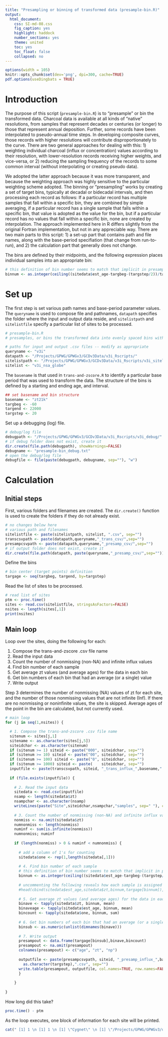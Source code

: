 ```yaml
---
title: "Presampling or binning of transformed data (presample-bin.R)"
output:
  html_document:
    css: SI-md-08.css
    fig_caption: yes
    highlight: haddock
    number_sections: yes
    theme: united
    toc: yes
    toc_float: false
    collapsed: no
---
```


```r
options(width = 105)
knitr::opts_chunk$set(dev='png', dpi=300, cache=TRUE)
pdf.options(useDingbats = TRUE)
```

# Introduction #

The purpose of this script (`presample-bin.R`) is to "presample" or bin the transformed data.  Charcoal data is available at all kinds of "native" resolutions, from samples that represent decades or centuries (or longer) to those that represent annual deposition.  Further, some records have been interpolated to pseudo-annual time steps.  In developing composite curves, those records with higher resolutions will contribute disproportionately to the curve.  There are two general approaches for dealing with this:  1) weighting individual charcoal (influx or concentration) values according to their resolution, with lower-resolution records receiving higher weights, and vice-versa, or 2) reducing the sampling frequency of the records to some common interval (without interpolating or creating pseudo data).

We adopted the latter approach because it was more transparent, and because the weighting approach was highly sensitive to the particular weighting scheme adopted.  The binning or "presampling" works by creating a set of target bins, typically at decadal or bidecadal intervals, and then processing each record as follows:  If a particular record has multiple samples that fall within a specific bin, they are combined by simple averaging, if a particular record has a single sample that falls within a specific bin, that value is adopted as the value for the bin, but if a particular record has no values that fall within a specific bin, none are created by interpolation. The approach implemented here in R differs slightly from the original Fortran implementation, but not in any appreciable way.  There are two main parts to this script:  1) a set-up part that contains path and file names, along with the base-period specifiation (that change from run-to-run), and 2) the calculation part that generally does not change.

The bins are defined by their midpoints, and the following expression places individual samples into an appropriate bin:

```r
# this definition of bin number seems to match that implicit in presample.f90
binnum <- as.integer(ceiling((sitedata$est_age-targbeg-(targstep/2))/targstep))+1
```

# Set up

The first step is set various path names and base-period parameter values.  The `queryname` is used to compose file and pathnames, `datapath` specifies the folder where the input and output data reside, and `sitelistpath` and `sitelistfile` specify a particular list of sites to be processed.

```r
# presample-bin.R
# presamples, or bins the transformed data into evenly spaced bins with no interpolation  

# paths for input and output .csv files -- modify as appropriate
queryname <- "v3i"
datapath <- "/Projects/GPWG/GPWGv3/GCDv3Data/v3i_Rscripts/"
sitelistpath <- "/Projects/GPWG/GPWGv3/GCDv3Data/v3i_Rscripts/v3i_sitelists/"
sitelist <- "v3i_nsa_globe"
```

The `basename` is that used in `trans-and-zscore.R` to identify a particular base period that was used to transform the data.  The structure of the bins is defined by a starting and ending age, and interval.

```r
## set basename and bin structure
basename <- "zt21k"
targbeg <- -60
targend <- 22000
targstep <- 20
```

Set up a debugging (log) file.

```r
# debug/log file
debugpath <- "/Projects/GPWG/GPWGv3/GCDv3Data/v3i_Rscripts/v3i_debug/"
# if debug folder does not exist, create it
dir.create(file.path(debugpath), showWarnings=FALSE)
debugname <- "presample-bin_debug.txt"
# open the debug/log file
debugfile <- file(paste(debugpath, debugname, sep=""), "w")
```

# Calculation #

## Initial steps ##

First, various folders and filenames are created.  The `dir.create()` function is used to create the folders if they do not already exist.

```r
# no changes below here
# various path and filenames
sitelistfile <- paste(sitelistpath, sitelist, ".csv", sep="")
transcsvpath <- paste(datapath,queryname,"_trans_csv/",sep="")
presampcsvpath <- paste(datapath,queryname,"_presamp_csv/",sep="")
# if output folder does not exist, create it
dir.create(file.path(datapath, paste(queryname,"_presamp_csv/",sep="")), showWarnings=FALSE)
```

Define the bins

```r
# bin center (target points) definition
targage <- seq(targbeg, targend, by=targstep)
```

Read the list of sites to be processed.

```r
# read list of sites
ptm <- proc.time()
sites <- read.csv(sitelistfile, stringsAsFactors=FALSE)
nsites <- length(sites[,1])
print(nsites)
```

## Main loop ##

Loop over the sites, doing the following for each:

1. Compose the trans-and-zscore .csv file name
2. Read the input data
3. Count the number of nonmissing (non-NA) and infinite influx values
4. Find bin number of each sample
5. Get average zt values (and average ages) for the data in each bin
6. Get bin numbers of each bin that had an average (or a single) value
7. Write output

Step 3 determines the number of nonmissing (NA) values of zt for each site, and the number of those nonmissing values that are not infinite (Inf).  If there are no nonmissing or noninfinite values, the site is skipped.  Average ages of the point in the bin are calculated, but not currently used.

```r
# main loop
for (j in seq(1,nsites)) {

  # 1. Compose the trans-and-zscore .csv file name
  sitenum <- sites[j,1]
  sitename <- as.character(sites[j,5])
  siteidchar <- as.character(sitenum)
  if (sitenum >= 1) siteid <- paste("000", siteidchar, sep="")
  if (sitenum >= 10) siteid <- paste("00", siteidchar, sep="")
  if (sitenum >= 100) siteid <- paste("0", siteidchar, sep="")
  if (sitenum >= 1000) siteid <- paste(    siteidchar, sep="")
  inputfile <- paste(transcsvpath, siteid, "_trans_influx_",basename,".csv", sep="")
  
  if (file.exists(inputfile)) {
    
    # 2. Read the input data
    sitedata <- read.csv(inputfile)
    nsamp <- length(sitedata$zt)
    nsampchar <- as.character(nsamp)
    writeLines(paste("Site",siteidchar,nsampchar,"samples", sep=" "), con = debugfile, sep = "\n")
    
    # 3. Count the number of nonmissing (non-NA) and infinite influx values
    nonmiss <- na.omit(sitedata$zt)
    numnonmiss <- length(nonmiss)
    numinf <- sum(is.infinite(nonmiss))
    numnonmiss; numinf
    
    if (length(nonmiss) > 0 & numinf < numnonmiss) {
    
      # add a column of 1's for counting
      sitedata$one <- rep(1,length(sitedata[,1]))
      
      # 4. Find bin number of each sample
      # this definition of bin number seems to match that implicit in presample.f90
      binnum <- as.integer(ceiling((sitedata$est_age-targbeg-(targstep/2))/targstep))+1
      
      # uncommenting the following reveals how each sample is assigned to a bin
      #head(cbind(sitedata$est_age,sitedata$zt,binnum,targage[binnum]), nsamp)
      
      # 5. Get average zt values (and average ages) for the data in each bin
      binave <- tapply(sitedata$zt, binnum, mean)
      binaveage <- tapply(sitedata$est_age, binnum, mean)
      bincount <- tapply(sitedata$one, binnum, sum)
      
      # 6. Get bin numbers of each bin that had an average (or a single) value
      binsub <- as.numeric(unlist(dimnames(binave)))  
      
      # 7. Write output
      presampout <- data.frame(targage[binsub],binave,bincount)
      presampout <- na.omit(presampout)
      colnames(presampout) <- c("age", "zt", "np")
   
      outputfile <- paste(presampcsvpath, siteid, "_presamp_influx_",basename,"_bw",
        as.character(targstep),".csv", sep="")
      write.table(presampout, outputfile, col.names=TRUE, row.names=FALSE, sep=",")
      }
    
    }
  
}
```

How long did this take?

```r
proc.time() - ptm
```

As the loop executes, one block of information for each site will be printed.

```r
cat(" [1] 1 \n [1] 1 \n [1] \"Cygnet\" \n [1] \"/Projects/GPWG/GPWGv3/data/v3i/v3i_trans_csv/0001_trans_influx_zt-lme.csv\" \n ...")
```